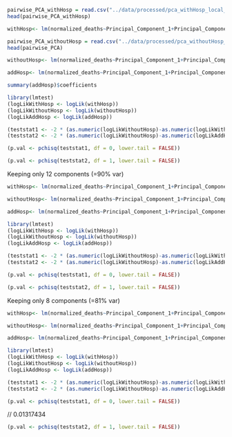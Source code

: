 ```r
pairwise_PCA_withHosp = read.csv("../data/processed/pca_withHosp_local_pairwise_multi_var.csv", header = TRUE)
head(pairwise_PCA_withHosp)
```

```r
withHosp<- lm(normalized_deaths~Principal_Component_1+Principal_Component_2+Principal_Component_3+Principal_Component_4+Principal_Component_5+Principal_Component_6+Principal_Component_7+Principal_Component_8+Principal_Component_9+Principal_Component_10+Principal_Component_11+Principal_Component_12+Principal_Component_13+Principal_Component_14+Principal_Component_15+Principal_Component_16+Principal_Component_17+Principal_Component_18+Principal_Component_19+Principal_Component_20+Principal_Component_21, data=pairwise_PCA_withHosp)
```

```r
pairwise_PCA_withoutHosp = read.csv("../data/processed/pca_withoutHosp_local_pairwise_multi_var.csv", header = TRUE)
head(pairwise_PCA)
```

```r
withoutHosp<- lm(normalized_deaths~Principal_Component_1+Principal_Component_2+Principal_Component_3+Principal_Component_4+Principal_Component_5+Principal_Component_6+Principal_Component_7+Principal_Component_8+Principal_Component_9+Principal_Component_10+Principal_Component_11+Principal_Component_12+Principal_Component_13+Principal_Component_14+Principal_Component_15+Principal_Component_16+Principal_Component_17+Principal_Component_18+Principal_Component_19+Principal_Component_20+Principal_Component_21, data=pairwise_PCA_withoutHosp)
```


```r
addHosp<- lm(normalized_deaths~Principal_Component_1+Principal_Component_2+Principal_Component_3+Principal_Component_4+Principal_Component_5+Principal_Component_6+Principal_Component_7+Principal_Component_8+Principal_Component_9+Principal_Component_10+Principal_Component_11+Principal_Component_12+Principal_Component_13+Principal_Component_14+Principal_Component_15+Principal_Component_16+Principal_Component_17+Principal_Component_18+Principal_Component_19+Principal_Component_20+Principal_Component_21+HospCt, data=pairwise_PCA_withoutHosp)
```

```r
summary(addHosp)$coefficients
```


```r
library(lmtest)
(logLikWithHosp <- logLik(withHosp))
(logLikWithoutHosp <- logLik(withoutHosp))
(logLikAddHosp <- logLik(addHosp))

```
```r
(teststat1 <- -2 * (as.numeric(logLikWithoutHosp)-as.numeric(logLikWithHosp)))
(teststat2 <- -2 * (as.numeric(logLikWithoutHosp)-as.numeric(logLikAddHosp)))
```

```r
(p.val <- pchisq(teststat1, df = 0, lower.tail = FALSE))
```

```r
(p.val <- pchisq(teststat2, df = 1, lower.tail = FALSE))
```

Keeping only 12 components (=90% var)


```r
withHosp<- lm(normalized_deaths~Principal_Component_1+Principal_Component_2+Principal_Component_3+Principal_Component_4+Principal_Component_5+Principal_Component_6+Principal_Component_7+Principal_Component_8+Principal_Component_9+Principal_Component_10+Principal_Component_11+Principal_Component_12, data=pairwise_PCA_withHosp)
```

```r
withoutHosp<- lm(normalized_deaths~Principal_Component_1+Principal_Component_2+Principal_Component_3+Principal_Component_4+Principal_Component_5+Principal_Component_6+Principal_Component_7+Principal_Component_8+Principal_Component_9+Principal_Component_10+Principal_Component_11+Principal_Component_12, data=pairwise_PCA_withoutHosp)
```


```r
addHosp<- lm(normalized_deaths~Principal_Component_1+Principal_Component_2+Principal_Component_3+Principal_Component_4+Principal_Component_5+Principal_Component_6+Principal_Component_7+Principal_Component_8+Principal_Component_9+Principal_Component_10+Principal_Component_11+Principal_Component_12+HospCt, data=pairwise_PCA_withoutHosp)
```

```r
library(lmtest)
(logLikWithHosp <- logLik(withHosp))
(logLikWithoutHosp <- logLik(withoutHosp))
(logLikAddHosp <- logLik(addHosp))

```
```r
(teststat1 <- -2 * (as.numeric(logLikWithoutHosp)-as.numeric(logLikWithHosp)))
(teststat2 <- -2 * (as.numeric(logLikWithoutHosp)-as.numeric(logLikAddHosp)))
```

```r
(p.val <- pchisq(teststat1, df = 0, lower.tail = FALSE))
```

```r
(p.val <- pchisq(teststat2, df = 1, lower.tail = FALSE))
```



Keeping only 8 components (=81% var)


```r
withHosp<- lm(normalized_deaths~Principal_Component_1+Principal_Component_2+Principal_Component_3+Principal_Component_4+Principal_Component_5+Principal_Component_6+Principal_Component_7+Principal_Component_8, data=pairwise_PCA_withHosp)
```

```r
withoutHosp<- lm(normalized_deaths~Principal_Component_1+Principal_Component_2+Principal_Component_3+Principal_Component_4+Principal_Component_5+Principal_Component_6+Principal_Component_7+Principal_Component_8, data=pairwise_PCA_withoutHosp)
```


```r
addHosp<- lm(normalized_deaths~Principal_Component_1+Principal_Component_2+Principal_Component_3+Principal_Component_4+Principal_Component_5+Principal_Component_6+Principal_Component_7+Principal_Component_8+HospCt, data=pairwise_PCA_withoutHosp)
```

```r
library(lmtest)
(logLikWithHosp <- logLik(withHosp))
(logLikWithoutHosp <- logLik(withoutHosp))
(logLikAddHosp <- logLik(addHosp))

```
```r
(teststat1 <- -2 * (as.numeric(logLikWithoutHosp)-as.numeric(logLikWithHosp)))
(teststat2 <- -2 * (as.numeric(logLikWithoutHosp)-as.numeric(logLikAddHosp)))
```

```r
(p.val <- pchisq(teststat1, df = 0, lower.tail = FALSE))
```
// 0.01317434
```r
(p.val <- pchisq(teststat2, df = 1, lower.tail = FALSE))
```



